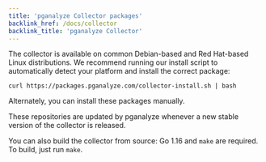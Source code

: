 ```yaml
---
title: 'pganalyze Collector packages'
backlink_href: /docs/collector
backlink_title: 'pganalyze Collector'
---
```



The collector is available on common Debian-based and Red Hat-based Linux distributions.
We recommend running our install script to automatically detect your platform and
install the correct package:

```
curl https://packages.pganalyze.com/collector-install.sh | bash
```

Alternately, you can install these packages manually.

<CollectorPkgInstallInstructions />

These repositories are updated by pganalyze whenever a new stable version of the
collector is released.

You can also build the collector from source: Go 1.16 and `make` are required. To build,
just run `make`.
